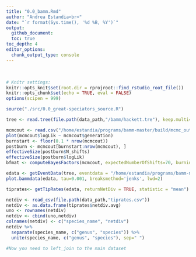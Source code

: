 ```yaml
---
title: "0.0_bamm.Rmd"
author: "Andrea Estandia<br>"
date: "`r format(Sys.time(), '%d %B, %Y')`"
output:
  github_document:
  toc: true
toc_depth: 4
editor_options:
  chunk_output_type: console
---
```

  <br>
  
```r
# Knitr settings: 
knitr::opts_knit$set(root.dir = rprojroot::find_rstudio_root_file())
knitr::opts_chunk$set(echo = TRUE, eval = FALSE)
options(scipen = 999)
```

```r
source("./src/0.0_great-speciators_source.R")
```

```r

tree <- read.tree(file.path(data_path,"/bamm/hackett.tre"), keep.multi=F)

mcmcout <- read.csv("/home/estandia/programs/bamm-master/build/mcmc_out1.txt", header=T)
plot(mcmcout$logLik ~ mcmcout$generation)
burnstart <- floor(0.1 * nrow(mcmcout))
postburn <- mcmcout[burnstart:nrow(mcmcout), ]
effectiveSize(postburn$N_shifts)
effectiveSize(postburn$logLik)
bfmat <- computeBayesFactors(mcmcout, expectedNumberOfShifts=70, burnin=0.1)

edata <- getEventData(tree, eventdata = "/home/estandia/programs/bamm-master/build/event_data1.txt", burnin=0.1,nsamples = 100)
plot.bammdata(edata, tau=0.001, breaksmethod='jenks', lwd=2)

tiprates<- getTipRates(edata, returnNetDiv = TRUE, statistic = "mean")

netdiv <- read_csv(file.path(data_path,"tiprates.csv"))
netdiv <- as.data.frame(tiprates$netdiv.avg)
uno <- rownames(netdiv)
netdiv <- cbind(uno,netdiv)
colnames(netdiv) <- c("species_name", "netdiv")
netdiv %>% 
  separate(species_name, c("genus", "species")) %>% 
  unite(species_name, c("genus", "species"), sep=" ")

#Now you need to left_join to the main dataset
```
